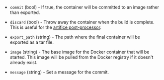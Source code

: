 <!-- Code generated from the comments of the Config struct in builder/docker/config.go; DO NOT EDIT MANUALLY -->

-   `commit` (bool) - If true, the container will be committed to an image rather than exported.
    
-   `discard` (bool) - Throw away the container when the build is complete. This is useful for
    the [artifice
    post-processor](/docs/post-processors/artifice).
    
-   `export_path` (string) - The path where the final container will be exported as a tar file.
    
-   `image` (string) - The base image for the Docker container that will be started. This image
    will be pulled from the Docker registry if it doesn't already exist.
    
-   `message` (string) - Set a message for the commit.
    